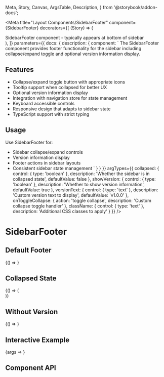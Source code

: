   Meta,
  Story,
  Canvas,
  ArgsTable,
  Description,
} from '@storybook/addon-docs';

<Meta
  title="Layout Components/SidebarFooter"
  component={SidebarFooter}
  decorators={[
    (Story) => (
      <div className="flex min-h-[200px] bg-background">
        <div className="w-64 border-r border-t p-4 bg-background">
          <Story />
        </div>
        <div className="flex-1 p-8">
          <div className="text-muted-foreground text-sm">
            SidebarFooter component - typically appears at bottom of sidebar
          </div>
        </div>
      </div>
    ),
  ]}
  parameters={{
    docs: {
      description: {
        component: `
The SidebarFooter component provides footer functionality for the sidebar including
collapse/expand toggle and optional version information display.

## Features

- Collapse/expand toggle button with appropriate icons
- Tooltip support when collapsed for better UX
- Optional version information display
- Integration with navigation store for state management
- Keyboard accessible controls
- Responsive design that adapts to sidebar state
- TypeScript support with strict typing

## Usage

Use SidebarFooter for:

- Sidebar collapse/expand controls
- Version information display
- Footer actions in sidebar layouts
- Consistent sidebar state management
  `
  }
  }
  }}
  argTypes={{
      collapsed: {
        control: { type: 'boolean' },
        description: 'Whether the sidebar is in collapsed state',
        defaultValue: false
      },
      showVersion: {
        control: { type: 'boolean' },
        description: 'Whether to show version information',
        defaultValue: true
      },
      versionText: {
        control: { type: 'text' },
        description: 'Custom version text to display',
        defaultValue: 'v1.0.0'
      },
      onToggleCollapse: {
        action: 'toggle collapse',
        description: 'Custom collapse toggle handler'
      },
      className: {
        control: { type: 'text' },
        description: 'Additional CSS classes to apply'
      }
    }}
  />

# SidebarFooter

<Description of={SidebarFooter} />

## Default Footer

<Canvas>
  <Story name="Default">{() => <SidebarFooter collapsed={false} />}</Story>
</Canvas>

## Collapsed State

<Canvas>
  <Story name="Collapsed">
    {() => (
      <div className="w-16">
        <SidebarFooter collapsed={true} />
      </div>
    )}
  </Story>
</Canvas>

## Without Version

<Canvas>
  <Story name="Without Version">
    {() => <SidebarFooter collapsed={false} showVersion={false} />}
  </Story>
</Canvas>

## Interactive Example

<Canvas>
  <Story name="Interactive">{args => <SidebarFooter {...args} />}</Story>
</Canvas>

## Component API

<ArgsTable of={SidebarFooter} />

